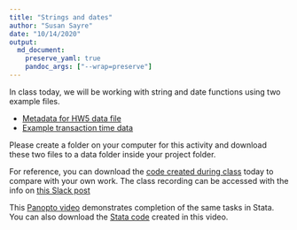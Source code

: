```yaml
---
title: "Strings and dates"
author: "Susan Sayre"
date: "10/14/2020"
output: 
  md_document:
    preserve_yaml: true
    pandoc_args: ["--wrap=preserve"]
---
```


In class today, we will be working with string and date functions using two example files.

- [Metadata for HW5 data file](/docs/ACSDT1Y2019.B02001_metadata_2020-10-09T060941.csv)
- [Example transaction time data](/docs/transaction_dates.csv)

Please create a folder on your computer for this activity and download these two files to a data folder inside your project folder.

For reference, you can download the [code created during class](/docs/strings_and_dates.Rmd) today to compare with your own work. The class recording can be accessed with the info on [this Slack post](https://smi-eco280-02-202101.slack.com/archives/C019JD2AK7H/p1602701266000800)

This [Panopto video](https://smith.hosted.panopto.com/Panopto/Pages/Viewer.aspx?id=0358738c-1707-4de2-9f35-ac550121c2e6) demonstrates completion of the same tasks in Stata. You can also download the [Stata code](/docs/strings_and_dates.do) created in this video.
